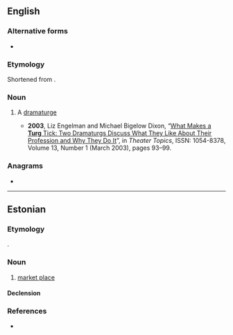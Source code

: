 ==English==

===Alternative forms===
* {{l|en|'turg|’turg}}

===Etymology===
Shortened from {{m|en|dramaturg}}.

===Noun===
{{en-noun}}

# {{lb|en|informal}} A [[dramaturge]]
#* '''2003''', Liz Engelman and Michael Bigelow Dixon, “[http://muse.jhu.edu/login?uri=/journals/theatre_topics/v013/13.1engelman.html What Makes a '''Turg''' Tick: Two Dramaturgs Discuss What They Like About Their Profession and Why They Do It]”, in ''Theater Topics'', ISSN: 1054-8378, Volume 13, Number 1 (March 2003), pages 93–99.

===Anagrams===
* {{anagrams|en|GURT|gurt|trug}}

----

==Estonian==

===Etymology===
{{bor|et|orv|търгъ||trade, trading, commerce; (trade) square}}.

===Noun===
{{et-noun|turu|turgu}}

# [[market place]]

====Declension====
{{et-decl-riik|turg|tur|u}}

===References===
* {{R:et:Raag}}
